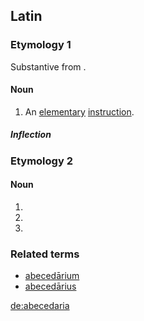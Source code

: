 ==Latin==

===Etymology 1===
Substantive from {{term|abecedarius|abecedārius|alphabetical|lang=la}}.

====Noun====
{{la-noun|abecedāria|abecedariae|abecedāriae|f|first}}

# An [[elementary]] [[instruction]].

=====Inflection=====
{{la-decl-1st|abecedari|abecedāri}}

===Etymology 2===

====Noun====
{{la-noun-form|abecedāria}}

# {{inflection of|abecedarium|abecedārium|nom|p|lang=la}}
# {{inflection of|abecedarium|abecedārium|acc|p|lang=la}}
# {{inflection of|abecedarium|abecedārium|voc|p|lang=la}}

===Related terms===
* [[abecedarium|abecedārium]]
* [[abecedarius|abecedārius]]

[[de:abecedaria]]